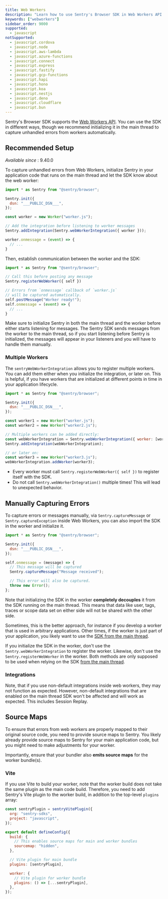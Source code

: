 ```yaml
---
title: Web Workers
description: "Learn how to use Sentry's Browser SDK in Web Workers API."
keywords: ["webworkers"]
sidebar_order: 9000
supported:
  - javascript
notSupported:
  - javascript.cordova
  - javascript.node
  - javascript.aws-lambda
  - javascript.azure-functions
  - javascript.connect
  - javascript.express
  - javascript.fastify
  - javascript.gcp-functions
  - javascript.hapi
  - javascript.hono
  - javascript.koa
  - javascript.nestjs
  - javascript.deno
  - javascript.cloudflare
  - javascript.bun
---
```


Sentry's Browser SDK supports the [Web Workers API](https://developer.mozilla.org/en-US/docs/Web/API/Web_Workers_API).
You can use the SDK in different ways, though we recommend initializing it in the main thread to capture unhandled errors from workers automatically.

## Recommended Setup

_Available since_ : 9.40.0

To capture unhandled errors from Web Workers, initialize Sentry in your application code that runs on the main thread 
and let the SDK know about the web worker:

```javascript {filename:index.js} {1-5,9-10}
import * as Sentry from "@sentry/browser";

Sentry.init({
  dsn: "___PUBLIC_DSN___",
});

const worker = new Worker("worker.js");

// Add the integration before listening to worker messages
Sentry.addIntegration(Sentry.webWorkerIntegration({ worker }));

worker.onmessage = (event) => {
  // ...
}
```

Then, establish communication between the worker and the SDK:

```javascript {filename:worker.js}{1-4}
import * as Sentry from "@sentry/browser";

// Call this before posting any message
Sentry.registerWebWorker({ self })

// Errors from `onmessage` callback of `worker.js`
// will be captured automatically.
self.postMessage("Worker ready!");
self.onmessage = (event) => {
  // ...
}
```

<Alert level="warning" title="The Order Matters">

Make sure to initialize Sentry in both the main thread and the worker before either starts listening for messages.
The Sentry SDK sends messages from the worker to the main thread, so if you start listening before Sentry is initialized, 
the messages will appear in your listeners and you will have to handle them manually.

</Alert>

### Multiple Workers

The `sentryWebWorkerIntegration` allows you to register multiple workers. 
You can add them either when you initialize the integration, or later on. 
This is helpful, if you have workers that are initialized at different points in time in your application lifecycle.

```javascript {filename:index.js} {1-5, 10-14, 18}
import * as Sentry from "@sentry/browser";

Sentry.init({
  dsn: "___PUBLIC_DSN___",
});

const worker1 = new Worker("worker.js");
const worker2 = new Worker("worker2.js");

// Multiple workers can be added directly:
const webWorkerIntegration = Sentry.webWorkerIntegration({ worker: [worker1, worker2] });
Sentry.addIntegration(webWorkerIntegration);

// or later on:
const worker3 = new Worker("worker3.js");
webWorkerIntegration.addWorker(worker3);
```

<Alert level="warning" title="Keep in Mind">

- Every worker must call `Sentry.registerWebWorker({ self })` to register itself with the SDK.
- Do not call `Sentry.webWorkerIntegration()` multiple times! This will lead to unexpected behavior.

</Alert>

## Manually Capturing Errors

To capture errors or messages manually, via `Sentry.captureMessage` or `Sentry.captureException` inside Web Workers, you can also import the SDK in the worker and initialize it.

```javascript {filename:worker.js} {1-5,9}
import * as Sentry from "@sentry/browser";

Sentry.init({
  dsn: "___PUBLIC_DSN___",
});

self.onmessage = (message) => {
  // This message will be captured
  Sentry.captureMessage("Message received");

  // This error will also be captured.
  throw new Error();
};
```

Note that initializing the SDK in the worker **completely decouples** it from the SDK running on the main thread.
This means that data like user, tags, traces or scope data set on either side will not be shared with the other side.

Sometimes, this is the better approach, for instance if you develop a worker that is used in arbitrary applications.
Other times, if the worker is just part of your application, you likely want to use the [SDK from the main thread](#recommended-setup).

<Alert level="warning" title="Keep in Mind">

If you initialize the SDK in the worker, don't use the `Sentry.webWorkerIntegration` to register the worker.
Likewise, don't use the `Sentry.registerWebWorker` in the worker. Both methods are only supposed to be used when relying on the SDK [from the main thread](#recommended-setup).

</Alert>

### Integrations

Note, that if you use non-default integrations inside web workers, they may not function as expected. 
However, non-default integrations that are enabled on the main thread SDK won't be affected and will work as expected. 
This includes Session Replay.

## Source Maps

To ensure that errors from web workers are properly mapped to their original source code, you need to provide source maps to Sentry.
You likely already provide source maps to Sentry for your main application code, but you might need to make adjustments for your worker.

Importantly, ensure that your bundler also **emits source maps** for the worker bundle(s).

### Vite
If you use Vite to build your worker, note that the worker build does not take the same plugin as the main code build.
Therefore, you need to add Sentry's Vite plugin to the worker build, in addition to the top-level `plugins` array:

```javascript {filename:vite.config.mjs}{1-4,8-9,13,16-17}
const sentryPlugin = sentryVitePlugin({
  org: "sentry-sdks",
  project: "javascript",
});

export default defineConfig({
  build: {
    // This enables source maps for main and worker bundles
    sourcemap: "hidden",
  },

  // Vite plugin for main bundle
  plugins: [sentryPlugin],

  worker: {
    // Vite plugin for worker bundle
    plugins: () => [...sentryPlugin],
  },
});
```